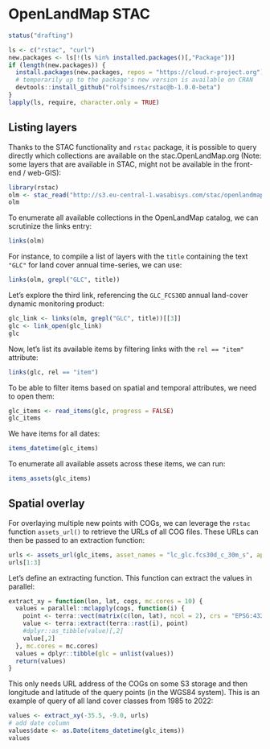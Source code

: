 # OpenLandMap STAC 

```r
status("drafting")
```

```r
ls <- c("rstac", "curl")
new.packages <- ls[!(ls %in% installed.packages()[,"Package"])]
if (length(new.packages)) {
  install.packages(new.packages, repos = "https://cloud.r-project.org")
  # temporarily up to the package's new version is available on CRAN
  devtools::install_github("rolfsimoes/rstac@b-1.0.0-beta")
}
lapply(ls, require, character.only = TRUE)
```

## Listing layers

Thanks to the STAC functionality and `rstac` package, it is possible to query directly 
which collections are available on the stac.OpenLandMap.org (Note: some layers that 
are available in STAC, might not be available in the front-end / web-GIS):

```r
library(rstac)
olm <- stac_read("http://s3.eu-central-1.wasabisys.com/stac/openlandmap/catalog.json")
olm
```

To enumerate all available collections in the OpenLandMap catalog, we can scrutinize the links entry:

```r
links(olm)
```

For instance, to compile a list of layers with the `title` containing the text `"GLC"` for land cover annual time-series, we can use:

```r
links(olm, grepl("GLC", title))
```

Let's explore the third link, referencing the `GLC_FCS30D` annual land-cover dynamic monitoring product:

```r
glc_link <- links(olm, grepl("GLC", title))[[3]]
glc <- link_open(glc_link)
glc
```

Now, let's list its available items by filtering links with the `rel == "item"` attribute:

```r
links(glc, rel == "item")
```

To be able to filter items based on spatial and temporal attributes, we need to open them:

```r
glc_items <- read_items(glc, progress = FALSE)
glc_items
```

We have items for all dates:

```r
items_datetime(glc_items)
```

To enumerate all available assets across these items, we can run:

```r
items_assets(glc_items)
```


## Spatial overlay

For overlaying multiple new points with COGs, we can leverage the `rstac` function `assets_url()` to retrieve the URLs of all COG files. These URLs can then be passed to an extraction function:

```r
urls <- assets_url(glc_items, asset_names = "lc_glc.fcs30d_c_30m_s", append_gdalvsi = TRUE)
urls[1:3]
```

Let's define an extracting function. This function can extract the values in parallel:

```r
extract_xy = function(lon, lat, cogs, mc.cores = 10) {
  values = parallel::mclapply(cogs, function(i) {
    point <- terra::vect(matrix(c(lon, lat), ncol = 2), crs = "EPSG:4326")
    value <- terra::extract(terra::rast(i), point)
    #dplyr::as_tibble(value)[,2]
    value[,2]
  }, mc.cores = mc.cores)
  values = dplyr::tibble(glc = unlist(values))
  return(values)
}
```

This only needs URL address of the COGs on some S3 storage and then longitude and 
latitude of the query points (in the WGS84 system). This is an example of query of 
all land cover classes from 1985 to 2022:

```r
values <- extract_xy(-35.5, -9.0, urls)
# add date column
values$date <- as.Date(items_datetime(glc_items))
values
```


